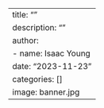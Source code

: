---
title: ""
description: ""
author:
  - name: Isaac Young
date: "2023-11-23"
categories: []
image: banner.jpg
---